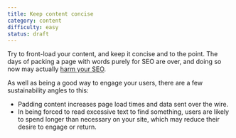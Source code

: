 ```yaml
---
title: Keep content concise
category: content
difficulty: easy
status: draft
---
```


Try to front-load your content, and keep it concise and to the point. The days of packing a page with words purely for SEO are over, and doing so now may actually [harm your SEO](https://developers.google.com/search/docs/beginner/seo-starter-guide).

As well as being a good way to engage your users, there are a few sustainability angles to this:

- Padding content increases page load times and data sent over the wire.
- In being forced to read excessive text to find something, users are likely to spend longer than necessary on your site, which may reduce their desire to engage or return.
